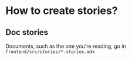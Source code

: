 
<Meta title=" How to create stories?" />

# How to create stories?

## Doc stories

Documents, such as the one you're reading, go in `frontend/src/stories/*.stories.mdx`